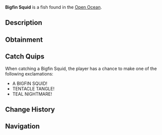 {{FishInfobox
|image          = Bigfin Squid.png
|rarity         = Mythical
|sea            = Second Sea
|location       = [[Open Ocean]]
|sublocation    = 
|sources        = Fishing Rod
|radar_location = 
|prog_speed     = -72
|xp             = 1400
|weather        = Foggy
|time           = Night
|season         = Autumn
|bait           = Crystal Bananas
|base_weight    = 230
|base_value     = 2700
|weight_range   = 135
|base_chance    = 10
|base_resil     = 8
}}
'''Bigfin Squid''' is a {{Rarity|Mythical}} fish found in the [[Open Ocean]].

== Description ==
{{Description|A unique black squid with absurdly long, thin tentacles and light teal accents.|Bestiary Entry}}

== Obtainment ==
{{Description|It drifts where the fog hides the abyss.|Bestiary Hint}}
{{Fish Availability|
Open Ocean
Open Ocean/Sea Leviathan
|top_rods      = 
Free Spirit Rod\20423.12\89444.24;
Egg Rod\16691.43\78782.34;
Verdant Shear Rod\15883.35\85294.7;
Azure Of Lagoon\15700.29\71587.76;
Blazebringer Rod\15639.27\74727.28;
Frostfire Rod\12950.19\40507.08;
Steady Rod\11038.66\36903.29;
Magma Rod\12904.41\37291.34;
Firefly Rod\13855.01\79957.96;
Brick Built Rod\11209.14\68861.69;
Long Rod\8461.45\49663.74;
Trident Rod\13593.74\59571.83;
Seraphic Rod\11399.76\53806.06;
Ethereal Prism Rod\11246.65\53154.11;
No-Life Rod\10879.43\50722.11;
Challenger's Rod\10677.2\49851.45;
Rod Of The Forgotten Fang\10242.37\48280.94;
Rod Of The Exalted One\9996.17\47417.09;
Rod Of The Depths\9573.06\44946.58;
Depthseeker Rod\9466.35\43421.55;
Volcanic Rod\9167.41\42589.37;
Avalanche Rod\9120.69\41735.63;
Zeus Rod\9009.53\41855.9
|recommended   = Free Spirit Rod
}}

== Catch Quips ==
When catching a Bigfin Squid, the player has a chance to make one of the following exclamations:
* A BIGFIN SQUID!
* TENTACLE TANGLE!
* TEAL NIGHTMARE!

== Change History ==
{{Change History|{{subst:Current Version}}}}

== Navigation ==
{{Fish Navbox|Open Ocean}}